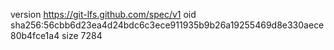 version https://git-lfs.github.com/spec/v1
oid sha256:56cbb6d23ea4d24bdc6c3ece911935b9b26a19255469d8e330aece80b4fce1a4
size 7284
